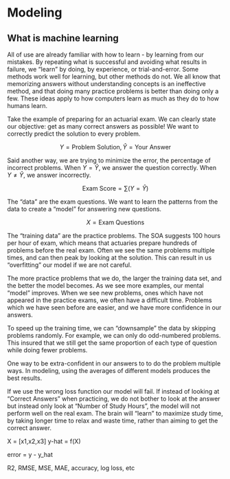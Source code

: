 # Modeling

## What is machine learning

All of use are already familiar with how to learn - by learning from our mistakes.  By repeating what is successful and avoiding what results in failure, we "learn" by doing, by experience, or trial-and-error.  Some methods work well for learning, but other methods do not.  We all know that memorizing answers without understanding concepts is an ineffective method, and that doing many practice problems is better than doing only a few.  These ideas apply to how computers learn as much as they do to how humans learn.

Take the example of preparing for an actuarial exam.  We can clearly state our objective: get as many correct answers as possible! 
We want to correctly predict the solution to every problem.  

$$Y = \text{Problem Solution}, \hat{Y} = \text{Your Answer}$$

Said another way, we are trying to minimize the error, the percentage of incorrect problems.  When $Y = \hat{Y}$, we answer the question correctly.  When $Y \neq \hat{Y}$, we answer incorrectly.

$$\text{Exam Score} = \sum{(Y = \hat{Y})}$$



The "data" are the exam questions.  We want to learn the patterns from the data to create a "model" for answering new questions.
 
$$X = \text{Exam Questions}$$

The "training data" are the practice problems.  The SOA suggests 100 hours per hour of exam, which means that actuaries prepare hundreds of problems before the real exam.  Often we see the same problems multiple times, and can then peak by looking at the solution.  This can result in us "overfitting" our model if we are not careful.  

The more practice problems that we do, the larger the training data set, and the better the model becomes.  As we see more examples, our mental "model" improves.  When we see new problems, ones which have not appeared in the practice exams, we often have a difficult time.  Problems which we have seen before are easier, and we have more confidence in our answers.

To speed up the training time, we can "downsample" the data by skipping problems randomly.  For example, we can only do odd-numbered problems.  This insured that we still get the same proportion of each type of question while doing fewer problems.  

One way to be extra-confident in our answers to to do the problem multiple ways.  In modeling, using the averages of different models produces the best results.

If we use the wrong loss function our model will fail.  If instead of looking at "Correct Answers" when practicing, we do not bother to look at the answer but instead only look at "Number of Study Hours", the model will not perform well on the real exam.  The brain will "learn" to maximize study time, by taking longer time to relax and waste time, rather than aiming to get the correct answer.




X = [x1,x2,x3]
y-hat = f(X)

error = y - y_hat

R2, RMSE, MSE, MAE, accuracy, log loss, etc
